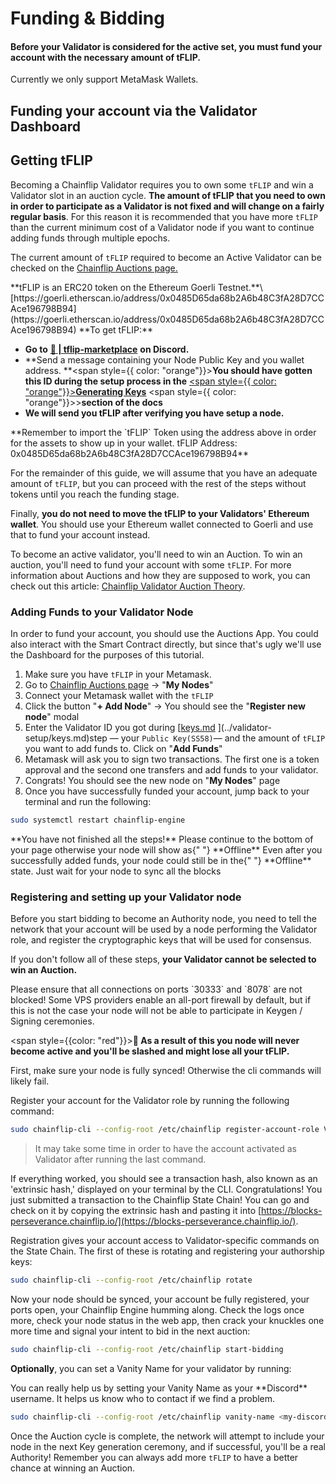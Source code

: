 
# Funding & Bidding

#### Before your Validator is considered for the active set, you must fund your account with the necessary amount of tFLIP.

<Callout type="warning">Currently we only support MetaMask Wallets.</Callout>

## Funding your account via the Validator Dashboard

## Getting tFLIP

Becoming a Chainflip Validator requires you to own some `tFLIP` and win a Validator slot in an auction cycle. **The amount of tFLIP that you need to own in order to participate as a Validator is not fixed and will change on a fairly regular basis**. For this reason it is recommended that you have more `tFLIP` than the current minimum cost of a Validator node if you want to continue adding funds through multiple epochs.

The current amount of `tFLIP` required to become an Active Validator can be checked on the [Chainflip Auctions page.](https://auctions-perseverance.chainflip.io/)

<Callout type="info">
  **tFLIP is an ERC20 token on the Ethereum Goerli Testnet.**\
  [https://goerli.etherscan.io/address/0x0485D65da68b2A6b48C3fA28D7CCAce196798B94](https://goerli.etherscan.io/address/0x0485D65da68b2A6b48C3fA28D7CCAce196798B94)
</Callout>

<Callout type="info">
**To get tFLIP:**

- **Go to** [**🔀 | tflip-marketplace**](https://discord.com/channels/824147014140952596/1045323960339935342) **on Discord.**&#x20;
- **Send a message containing your Node Public Key and you wallet address. **<span style={{ color: "orange"}}>**You should have gotten this ID during the setup process in the**</span> [<span style={{ color: "orange"}}>**Generating Keys**</span>](../validator-setup/keys.md) <span style={{ color: "orange"}}>>**section of the docs**</span>
- **We will send you tFLIP after verifying you have setup a node.**

</Callout>

<Callout type="warning">
  **Remember to import the `tFLIP` Token using the address above in order for
  the assets to show up in your wallet. tFLIP Address:
  0x0485D65da68b2A6b48C3fA28D7CCAce196798B94**
</Callout>

For the remainder of this guide, we will assume that you have an adequate amount of `tFLIP`, but you can proceed with the rest of the steps without tokens until you reach the funding stage.

Finally, **you do not need to move the tFLIP to your Validators' Ethereum wallet**. You should use your Ethereum wallet connected to Goerli and use that to fund your account instead.

To become an active validator, you'll need to win an Auction. To win an auction, you'll need to fund your account with some `tFLIP`. For more information about Auctions and how they are supposed to work, you can check out this article: [Chainflip Validator Auction Theory](https://docs.chainflip.io/concepts/components/validators-and-auctions-ssod).

### Adding Funds to your Validator Node

In order to fund your account, you should use the Auctions App. You could also interact with the Smart Contract directly, but since that's ugly we'll use the Dashboard for the purposes of this tutorial.

1. Make sure you have `tFLIP` in your Metamask.
2. Go to [Chainflip Auctions page](https://auctions-perseverance.chainflip.io/) -> "**My Nodes**"
3. Connect your Metamask wallet with the `tFLIP`
4. Click the button "**+ Add Node**" -> You should see the "**Register new node**" modal
5. Enter the Validator ID you got during [[keys.md](../validator-setup/keys.md "mention") ](../validator-setup/keys.md)step — your `Public Key(SS58)`— and the amount of `tFLIP` you want to add funds to. Click on "**Add Funds**"
6. Metamask will ask you to sign two transactions. The first one is a token approval and the second one transfers and add funds to your validator.
7. Congrats! You should see the new node on "**My Nodes**" page
8. Once you have successfully funded your account, jump back to your terminal and run the following:

```bash copy
sudo systemctl restart chainflip-engine
```

<Callout type="warning">
  **You have not finished all the steps!** Please continue to the bottom of your
  page otherwise your node will show as{" "}
  <span style={{ color: "red" }}>**Offline**</span>
</Callout>

<Callout type="info">
  Even after you successfully added funds, your node could still be in the{" "}
  <span style={{ color: "red" }}>**Offline**</span> state. Just wait for your
  node to sync all the blocks&#x20;
</Callout>

### Registering and setting up your Validator node

Before you start bidding to become an Authority node, you need to tell the network that your account will be used by a node performing the Validator role, and register the cryptographic keys that will be used for consensus.&#x20;

If you don't follow all of these steps, **your Validator cannot be selected to win an Auction.**

<Callout type="error">
Please ensure that all connections on ports `30333` and `8078` are not blocked! Some VPS providers enable an all-port firewall by default, but if this is not the case your node will not be able to participate in Keygen / Signing ceremonies.

<span style={{color: "red"}}>**🚨 As a result of this you node will never become active and you'll be slashed and might lose all your tFLIP.**</span>
</Callout>

First, make sure your node is fully synced! Otherwise the cli commands will likely fail.&#x20;

Register your account for the Validator role by running the following command:

```bash copy
sudo chainflip-cli --config-root /etc/chainflip register-account-role Validator
```

> It may take some time in order to have the account activated as Validator after running the last command.

If everything worked, you should see a transaction hash, also known as an 'extrinsic hash,' displayed on your terminal by the CLI. Congratulations! You just submitted a transaction to the Chainflip State Chain! You can go and check on it by copying the extrinsic hash and pasting it into [https://blocks-perseverance.chainflip.io/](https://blocks-perseverance.chainflip.io/).

Registration gives your account access to Validator-specific commands on the State Chain. The first of these is rotating and registering your authorship keys:

```bash copy
sudo chainflip-cli --config-root /etc/chainflip rotate
```

Now your node should be synced, your account be fully registered, your ports open, your Chainflip Engine humming along. Check the logs once more, check your node status in the web app, then crack your knuckles one more time and signal your intent to bid in the next auction:

```bash copy
sudo chainflip-cli --config-root /etc/chainflip start-bidding
```

**Optionally**, you can set a Vanity Name for your validator by running:

<Callout type="info">
  You can really help us by setting your Vanity Name as your **Discord**
  username. It helps us know who to contact if we find a problem.
</Callout>

```bash copy
sudo chainflip-cli --config-root /etc/chainflip vanity-name <my-discord-username>
```

Once the Auction cycle is complete, the network will attempt to include your node in the next Key generation ceremony, and if successful, you'll be a real Authority! Remember you can always add more `tFLIP` to have a better chance at winning an Auction.&#x20;
